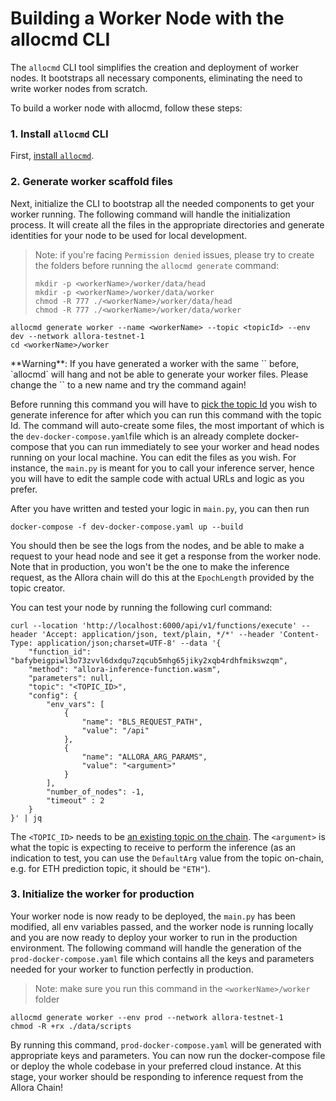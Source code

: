 
# Building a Worker Node with the allocmd CLI


The `allocmd` CLI tool simplifies the creation and deployment of worker nodes. It bootstraps all necessary components, eliminating the need to write worker nodes from scratch. 

To build a worker node with allocmd, follow these steps:

### 1. Install `allocmd` CLI

First, [install `allocmd`](/devs/get-started/installation/cli#installing-allocmd).

### 2. Generate worker scaffold files

Next, initialize the CLI to bootstrap all the needed components to get your worker running. The following command will handle the initialization process. It will create all the files in the appropriate directories and generate identities for your node to be used for local development.

> Note: if you're facing `Permission denied` issues, please try to create the folders before running the `allocmd generate` command:
> ```shell
> mkdir -p <workerName>/worker/data/head
> mkdir -p <workerName>/worker/data/worker
> chmod -R 777 ./<workerName>/worker/data/head
> chmod -R 777 ./<workerName>/worker/data/worker
> ```

```shell
allocmd generate worker --name <workerName> --topic <topicId> --env dev --network allora-testnet-1
cd <workerName>/worker
```

<Callout type="warning">
    **Warning**: If you have generated a worker with the same `<workerName>` before, `allocmd` will hang and not be able to generate your worker files. Please change the `<workerName>` to a new name and try the command again!
</Callout>

Before running this command you will have to [pick the topic Id](/devs/get-started/existing-topics) you wish to generate inference for after which you can run this command with the topic Id. The command will auto-create some files, the most important of which is the `dev-docker-compose.yaml`file which is an already complete docker-compose that you can run immediately to see your worker and head nodes running on your local machine. You can edit the files as you wish. For instance, the `main.py` is meant for you to call your inference server, hence you will have to edit the sample code with actual URLs and logic as you prefer.

After you have written and tested your logic in `main.py`, you can then run

```shell
docker-compose -f dev-docker-compose.yaml up --build
```

You should then be see the logs from the nodes, and be able to make a request to your head node and see it get a response from the worker node. Note that in production, you won't be the one to make the inference request, as the Allora chain will do this at the `EpochLength` provided by the topic creator.

You can test your node by running the following curl command:

```
curl --location 'http://localhost:6000/api/v1/functions/execute' --header 'Accept: application/json, text/plain, */*' --header 'Content-Type: application/json;charset=UTF-8' --data '{
    "function_id": "bafybeigpiwl3o73zvvl6dxdqu7zqcub5mhg65jiky2xqb4rdhfmikswzqm",
    "method": "allora-inference-function.wasm",
    "parameters": null,
    "topic": "<TOPIC_ID>",
    "config": {
        "env_vars": [
            {                              
                "name": "BLS_REQUEST_PATH",
                "value": "/api"
            },
            {                              
                "name": "ALLORA_ARG_PARAMS",
                "value": "<argument>"
            }
        ],
        "number_of_nodes": -1,
        "timeout" : 2
    }
}' | jq
```

The `<TOPIC_ID>` needs to be [an existing topic on the chain](/devs/get-started/existing-topics). The `<argument>` is what the topic is expecting to receive to perform the inference (as an indication to test, you can use the `DefaultArg`  value from the topic on-chain, e.g. for ETH prediction topic, it should be `"ETH"`).

### 3. Initialize the worker for production

Your worker node is now ready to be deployed, the `main.py` has been modified, all env variables passed, and the worker node is running locally and you are now ready to deploy your worker to run in the production environment. The following command will handle the generation of the `prod-docker-compose.yaml` file which contains all the keys and parameters needed for your worker to function perfectly in production.
> Note: make sure you run this command in the `<workerName>/worker` folder

```shell
allocmd generate worker --env prod --network allora-testnet-1
chmod -R +rx ./data/scripts
```

By running this command, `prod-docker-compose.yaml` will be generated with appropriate keys and parameters. You can now run the docker-compose file or deploy the whole codebase in your preferred cloud instance. At this stage, your worker should be responding to inference request from the Allora Chain!
